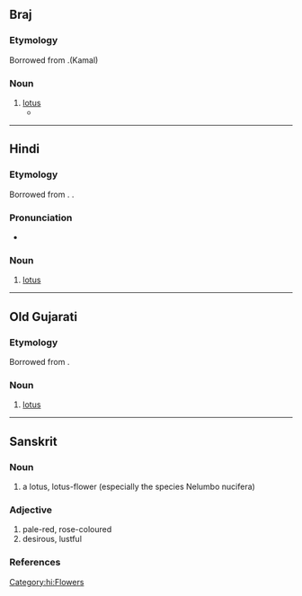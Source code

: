 {{also|कोमल|कमिलो|काम्लो}}
==Braj==

===Etymology===
Borrowed from {{bor|bra|sa|कमल}}.(Kamal)

===Noun===
{{head|bra|noun|g=m}}

# [[lotus]]
#* {{Q|bra|Surdas|Sursagar|1|1|quote=चरन '''कमल''' बंदौं हरि राइ ।|trans=I salute the '''lotus''' feet of Hari, the king.|transauthor=Rupert Snell}}

----

==Hindi==

===Etymology===
Borrowed from {{bor|hi|sa|कमल}}. {{doublet|hi|कंवल}}.

===Pronunciation===
* {{hi-IPA}}

===Noun===
{{hi-noun|g=m|ur=کمل}}

# [[lotus]]
#: {{syn|hi|Thesaurus:कमल}}

[[Category:hi:Flowers]]

----

==Old Gujarati==

===Etymology===
Borrowed from {{bor|inc-ogu|sa|कमल}}.

===Noun===
{{head|inc-ogu|noun|tr=kamala|g=n}}

# [[lotus]]

----

==Sanskrit==
{{wikipedia|Nelumbo nucifera}}
===Noun===
{{sa-noun|g=mn}}
# a lotus, lotus-flower (especially the species Nelumbo nucifera)

===Adjective===
{{sa-adj}}
# pale-red, rose-coloured
# desirous, lustful

===References===
{{R:MW|0252}}